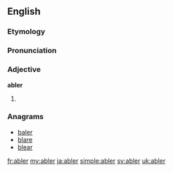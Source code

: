 ==English==

===Etymology===
{{suffix|able|er}}

===Pronunciation===
{{a|US}} {{IPA|/eɪ.blɚ/|/eɪ.bə.lɚ/}}

===Adjective===
'''abler'''

# {{comparative of|able}}

===Anagrams===
* [[baler#English|baler]]
* [[blare#English|blare]]
* [[blear#English|blear]]

[[fr:abler]]
[[my:abler]]
[[ja:abler]]
[[simple:abler]]
[[sv:abler]]
[[uk:abler]]